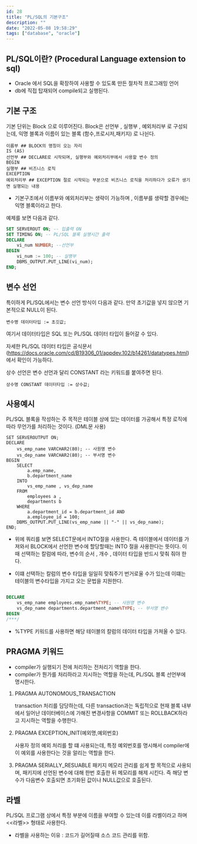 ```yaml
---
id: 28
title: "PL/SQL의 기본구조"
description: ""
date: "2022-05-08 19:58:29"
tags: ["database", "oracle"]
---
```

## PL/SQL이란? (Procedural Language extension to sql)

- Oracle 에서 SQL을 확장하여 사용할 수 있도록 만든 절차적 프로그래밍 언어 
- db에 직접 탑재되어 compile되고 실행된다. 

## 기본 구조 

기본 단위는 Block 으로 이루어진다. 
Block은 선언부 , 실행부 , 예외처리부 로 구성되는데, 익명 블록과 이름이 있는 블록 (함수,프로시저,패키지) 로 나뉜다. 

```
이름부 ## BLOCK의 명칭이 오는 자리 
IS (AS)
선언부 ## DECLARE로 시작되며, 실행부와 예외처리부에서 사용할 변수 정의
BEGIN 
실행부 ## 비즈니스 로직 
EXCEPTION
예외처리부 ## EXCEPTION 절로 시작되는 부분으로 비즈니스 로직을 처리하다가 오류가 생기면 실행되는 내용
```

- 기본구조에서 이름부와 예외처리부는 생략이 가능하며 , 이름부를 생략할 경우에는 익명 블록이라고 한다. 

예제를 보면 다음과 같다.

```SQL
SET SERVEROUT ON; -- 입출력 ON
SET TIMING ON; -- PL/SQL 블록 실행시간 출력 
DECLARE 
    vi_num NUMBER; --선언부
BEGIN 
    vi_num := 100; -- 실행부 
    DBMS_OUTPUT.PUT_LINE(vi_num);
END;

```



## 변수 선언

특이하게 PL/SQL에서는 변수 선언 방식이 다음과 같다. 만약 초기값을 넣지 않으면 기본적으로 NULL이 된다. 

```
변수명 데이터타입 := 초깃값;
```

여기서 데이터타입은 SQL 또는 PL/SQL 데이터 타입이 들어갈 수 있다. 

자세한 PL/SQL 데이터 타입은 공식문서(https://docs.oracle.com/cd/B19306_01/appdev.102/b14261/datatypes.html) 에서 확인이 가능하다. 

상수 선언은 변수 선언과 달리 CONSTANT 라는 키워드를 붙여주면 된다.
```
상수명 CONSTANT 데이터타입 := 상수값; 
```

## 사용예시

PL/SQL 블록을 작성하는 주 목적은 테이블 상에 있는 데이터를 가공해서 특정 로직에 따라 무언가를 처리하는 것이다. (DML문 사용)

```
SET SERVEROUTPUT ON;
DECLARE 
    vs_emp_name VARCHAR2(80); -- 사원명 변수
    vs_dep_name VARCHAR2(80); -- 부서명 변수
BEGIN 
    SELECT 
        a.emp_name,
        b.department_name
    INTO 
        vs_emp_name , vs_dep_name
    FROM 
        employees a , 
        departments b
    WHERE 
        a.department_id = b.department_id AND
        a.employee_id = 100;
    DBMS_OUTPUT.PUT_LINE(vs_emp_name || "-" || vs_dep_name);
END;
```

- 위에 쿼리를 보면 SELECT문에서 INTO절을 사용한다. 즉 테이블에서 데이터를 가져와서 BLOCK에서 선언한 변수에 할당할때는 INTO 절을 사용한다는 뜻이다. 이때 선택하는 칼럼에 따라, 변수의 순서 , 개수 , 데이터 타입을 반드시 맞춰 줘야 한다.
  

- 이떄 선택하는 칼럼의 변수 타입을 일일히 맞춰주기 번거로울 수가 있는데 이떄는 테이블의 변수타입을 가지고 오는 문법을 지원한다.

```SQL

DECLARE 
    vs_emp_name employees.emp_name%TYPE; -- 사원명 변수
    vs_dep_name departments.department_name%TYPE; -- 부서명 변수
BEGIN 
/***/  
```

- %TYPE 키워드를 사용하면 해당 테이블의 칼럼의 데이터 타입을 가져올 수 있다.

## PRAGMA 키워드

- compiler가 실행되기 전에 처리하는 전처리기 역할을 한다. 
- compiler가 뭔가를 처리하라고 지시하는 역할을 하는데, PL/SQL 블록 선언부에 명시한다. 

1. PRAGMA AUTONOMOUS_TRANSACTION 
   
   transaction 처리를 담당하는데, 다른 transaction과는 독립적으로 현재 블록 내부에서 일어난 데이터베이스에 가해진 변경사항을 COMMIT 또는 ROLLBACK하라고 지시하는 역할을 수행한다.

2. PRAGMA EXCEPTION_INIT(예외명,예외번호)

    사용자 정의 예외 처리를 할 떄 사용되는데, 특정 예외번호를 명시해서 compiler에 이 예외를 사용한다는 것을 알리는 역할을 한다. 

3. PRAGMA SERIALLY_RESUABLE 
    패키지 메모리 관리를 쉽게 할 목적으로 사용되며, 패키지에 선언된 변수에 대해 한번 호출한 뒤 메모리를 해제 시킨다. 즉 해당 변수가 다음변수 호출되면 초기화된 값이나 NULL값으로 호출된다. 


## 라벨

PL/SQL 프로그램 상에서 특정 부분에 이름을 부여할 수 있는데 이를 라벨이라고 하며 <<라벨>> 형태로 사용한다. 

- 라벨을 사용하는 이유 : 코드가 길어질때 소스 코드 관리를 위함.

